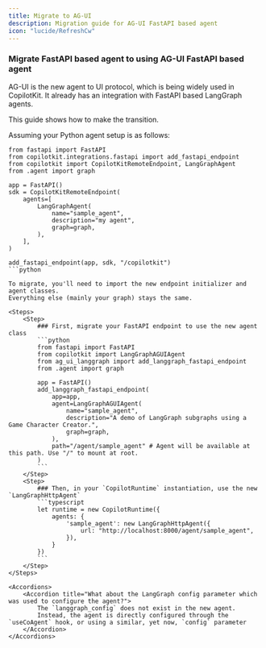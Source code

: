 ```yaml
---
title: Migrate to AG-UI
description: Migration guide for AG-UI FastAPI based agent
icon: "lucide/RefreshCw"
---
```


### Migrate FastAPI based agent to using AG-UI FastAPI based agent

AG-UI is the new agent to UI protocol, which is being widely used in CopilotKit.
It already has an integration with FastAPI based LangGraph agents.

This guide shows how to make the transition.

Assuming your Python agent setup is as follows:
```
from fastapi import FastAPI
from copilotkit.integrations.fastapi import add_fastapi_endpoint
from copilotkit import CopilotKitRemoteEndpoint, LangGraphAgent
from .agent import graph

app = FastAPI()
sdk = CopilotKitRemoteEndpoint(
    agents=[
        LangGraphAgent(
            name="sample_agent",
            description="my agent",
            graph=graph,
        ),
    ],
)

add_fastapi_endpoint(app, sdk, "/copilotkit")
```python

To migrate, you'll need to import the new endpoint initializer and agent classes.
Everything else (mainly your graph) stays the same.

<Steps>
    <Step>
        ### First, migrate your FastAPI endpoint to use the new agent class
        ```python
        from fastapi import FastAPI
        from copilotkit import LangGraphAGUIAgent
        from ag_ui_langgraph import add_langgraph_fastapi_endpoint
        from .agent import graph

        app = FastAPI()
        add_langgraph_fastapi_endpoint(
            app=app,
            agent=LangGraphAGUIAgent(
                name="sample_agent",
                description="A demo of LangGraph subgraphs using a Game Character Creator.",
                graph=graph,
            ),
            path="/agent/sample_agent" # Agent will be available at this path. Use "/" to mount at root.
        )
        ```
    </Step>
    <Step>
        ### Then, in your `CopilotRuntime` instantiation, use the new `LangGraphHttpAgent`
        ```typescript
        let runtime = new CopilotRuntime({
            agents: {
                'sample_agent': new LangGraphHttpAgent({
                    url: "http://localhost:8000/agent/sample_agent",
                }),
            }
        })
        ```
    </Step>
</Steps>

<Accordions>
    <Accordion title="What about the LangGraph config parameter which was used to configure the agent?">
        The `langgraph_config` does not exist in the new agent.
        Instead, the agent is directly configured through the `useCoAgent` hook, or using a similar, yet now, `config` parameter
    </Accordion>
</Accordions>

